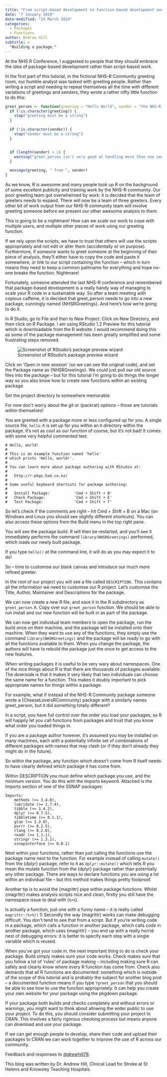 ```yaml
---
title: "From script-based development to function-based development and onwards to Package Based development: part 2"
date: "7 January 2019"
date-modified: "24 March 2024"
categories:
  - Packages
  - Functions
author: Andrew Hill
subtitle: >
  "Building a package."
---
```


At the NHS R Conference, I suggested to people that they should embrace the idea of package-based development rather than script-based work.

In the first part of this tutorial, in the fictional NHS-R Community greeting room, our humble analyst was tasked with greeting people. Rather than writing a script and needing to repeat themselves all the time with different variations of greetings and senders, they wrote a rather nifty little function to do this:

```r
greet_person <- function(greeting = "Hello World", sender = "the NHS-R Community!") {
  if (!is.character(greeting)) {
    stop("greeting must be a string")
  }

  if (!is.character(sender)) {
    stop("sender must be a string")
  }


  if (length(sender) > 1) {
    warning("greet_person isn't very good at handling more than one sender. It is better to use just one sender at a time.")
  }

  message(greeting, " from ", sender)
}
```

As we know, R is awesome and many people took up R on the background of some excellent publicity and training work by the NHS-R community. Our poor greeting team got overwhelmed by work: it is decided that the team of greeters needs to expand. There will now be a team of three greeters. Every other bit of work output from our NHS-R community team will involve greeting someone before we present our other awesome analysis to them.

This is going to be a nightmare! How can we scale our work to cope with multiple users, and multiple other pieces of work using our greeting function.

If we rely upon the scripts, we have to trust that others will use the scripts appropriately and not edit or alter them (accidentally or on purpose). Furthermore, if someone wants to greet someone at the beginning of their piece of analysis, they'll either have to copy the code and paste it somewhere, or link to our script containing the function – which in turn means they need to keep a common pathname for everything and hope no-one breaks the function. Nightmare!

Fortunately, someone attended the last NHS-R conference and remembered that package-based development is a really handy way of managing to scale your R code in a sustainable way. So after a team meeting with copious caffeine, it is decided that greet_person needs to go into a new package, cunningly named {NHSRGreetings}. And here's how we're going to do it.

In R Studio, go to File and then to New Project. Click on New Directory, and then click on R Package. I am using RStudio 1.2 Preview for this tutorial which is downloadable from the R website. I would recommend doing this as some of the package management has been greatly simplified and some frustrating steps removed.

![Screenshot of RStudio's package preview wizard](img/screenshot-package-preview.png)

Click on ‘Open in new session' (so we can see the original code), and set the Package name as {NHSRGreetings}. We could just pull our old source files into the package – but for this tutorial I'm going to do things the longer way so you also know how to create new functions within an existing package.

Set the project directory to somewhere memorable.

For now don't worry about the git or {packrat} options – those are tutorials within themselves!

You are greeted with a package more or less configured up for you. A single source file, `hello.R` is set up for you within an `R` directory within the package. It's not as cool as our function of course, but it's not bad! It comes with some very helpful commented text:

```
# Hello, world!
#
# This is an example function named 'hello'
# which prints 'Hello, world!'.
#
# You can learn more about package authoring with RStudio at:
#
#   http://r-pkgs.had.co.nz/
#
# Some useful keyboard shortcuts for package authoring:
#
#   Install Package:           'Cmd + Shift + B'
#   Check Package:             'Cmd + Shift + E'
#   Test Package:              'Cmd + Shift + T'
```

So let's check if the comments are right – hit Cmd + Shift + B on a Mac (on Windows and Linux you should see slightly different shortcuts). You can also access these options from the Build menu in the top right pane.

You will see the package build. R will then be restarted, and you'll see it immediately performs the command `library(NHSRGreetings)` performed, which loads our newly built package.

If you type `hello()` at the command line, it will do as you may expect it to do!

So – time to customise our blank canvas and introduce our much more refined greeter.

In the root of our project you will see a file called `DESCRIPTION.` This contains all the information we need to customise our R project. Let's customise the Title, Author, Maintainer and Descriptions for the package.

We can now create a new R file, and save it in the R subdirectory as `greet_person.R`. Copy over our `greet_person` function. We should be able to run install and our new function will be built in as part of the package.

We can now get individual team members to open the package, run the build once on their machine, and the package will be installed onto their machine. When they want to use any of the functions, they simply use the command `library(NHSRGreetings)` and the package will be ready to go with all the functions available to them. When you change the package, the authors will have to rebuild the package just the once to get access to the new features.

When writing packages it is useful to be very wary about namespaces. One of the nice things about R is that there are thousands of packages available. The downside is that it makes it very likely that two individuals can choose the same name for a function. This makes it doubly important to pick appropriate names for things within a package.

For example, what if instead of the NHS-R Community package someone wrote a {CheeseLoversRCommunity} package with a similarly names greet_person, but it did something totally different?

In a script, you have full control over the order you load your packages, so R will happily let you call functions from packages and trust that you know what order you loaded things in.

If you are a package author however, it's assumed you may be installed on many machines, each with a potentially infinite set of combinations of different packages with names that may clash (or if they don't already they might do in the future).

So within the package, any function which doesn't come from R itself needs to have clearly defined which package it has come from.

Within DESCRIPTION you must define which package you use, and the minimum version. You do this with the Imports keyword. Attached is the Imports section of one of the SSNAP packages:

```
Imports:
    methods (>= 3.4.0),
    lubridate (>= 1.7.4),
    tibble (>= 1.4.2),
    dplyr (>= 0.7.5),
    tibbletime (>= 0.1.1),
    glue (>= 1.2.0),
    purrr (>= 0.2.5),
    rlang (>= 0.2.0),
    readr (>= 1.1.1),
    stringr (>= 1.3.1),
    ssnapinterface (>= 0.0.1)
```
Next within your functions, rather than just calling the functions use the package name next to the function. For example instead of calling `mutate()` from the {dplyr} package, refer to it as `dplyr::mutate()` which tells R you mean the mutate function from the {dplyr} package rather than potentially any other package. There are ways to declare functions you are using a lot within an individual file – but this method makes things pretty foolproof.

Another tip is to avoid the {magrittr} pipe within package functions. Whilst {magrittr} makes analysis scripts nice and clean, firstly you still have the namespace issue to deal with (`%>%`).

Is actually a function, just one with a funny name – it is really called `magrittr::%>%()` !) Secondly the way {magrittr} works can make debugging difficult. You don't tend to see that from a script. But if you're writing code in a package, which calls a function in another package, which calls code in another package, which uses {magrittr} – you end up with a really horrid nest of debugging errors: it is better to specify each step with a single variable which is reused.

When you've got your code in, the next important thing to do is check your package. Build simply makes sure your code works. Check makes sure that you follow a lot of ‘rules' of package making – including making sure R can safely and clearly know where every R function has come from. Check also demands that all R functions are documented: something which is outside of the scope of this tutorial and is probably the subject for another blog post – a documented function means if you type `?greet_person` that you should be able to see how to use the function appropriately. It can help you create your own website for your package using the pkgdown package.

If your package both builds and checks completely and without errors or warnings, you might want to think about allowing the wider public to use your project. To do this, you should consider submitting your project to CRAN. This involves a fairly rigorous checking process but means anyone can download and use your package.

If we can get enough people to develop, share their code and upload their packages to CRAN we can work together to improve the use of R across our community.

Feedback and responses to [@drewhill79](https://twitter.com/drewhill79).

This blog was written by Dr. Andrew Hill, Clinical Lead for Stroke at St Helens and Knowsley Teaching Hospitals.
